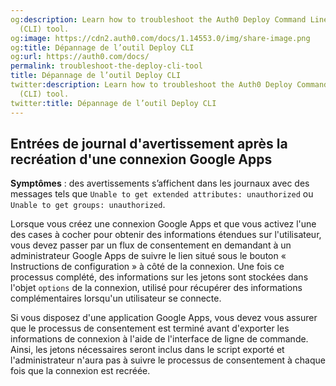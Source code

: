 ```yaml
---
og:description: Learn how to troubleshoot the Auth0 Deploy Command Line Interface
  (CLI) tool.
og:image: https://cdn2.auth0.com/docs/1.14553.0/img/share-image.png
og:title: Dépannage de l’outil Deploy CLI
og:url: https://auth0.com/docs/
permalink: troubleshoot-the-deploy-cli-tool
title: Dépannage de l’outil Deploy CLI
twitter:description: Learn how to troubleshoot the Auth0 Deploy Command Line Interface
  (CLI) tool.
twitter:title: Dépannage de l’outil Deploy CLI
---
```


## Entrées de journal d'avertissement après la recréation d'une connexion Google Apps

**Symptômes** : des avertissements s’affichent dans les journaux avec des messages tels que `Unable to get extended attributes: unauthorized` ou `Unable to get groups: unauthorized`.

Lorsque vous créez une connexion Google Apps et que vous activez l'une des cases à cocher pour obtenir des informations étendues sur l'utilisateur, vous devez passer par un flux de consentement en demandant à un administrateur Google Apps de suivre le lien situé sous le bouton « Instructions de configuration » à côté de la connexion. Une fois ce processus complété, des informations sur les jetons sont stockées dans l'objet `options` de la connexion, utilisé pour récupérer des informations complémentaires lorsqu'un utilisateur se connecte.

Si vous disposez d'une application Google Apps, vous devez vous assurer que le processus de consentement est terminé avant d'exporter les informations de connexion à l'aide de l'interface de ligne de commande. Ainsi, les jetons nécessaires seront inclus dans le script exporté et l'administrateur n'aura pas à suivre le processus de consentement à chaque fois que la connexion est recréée.